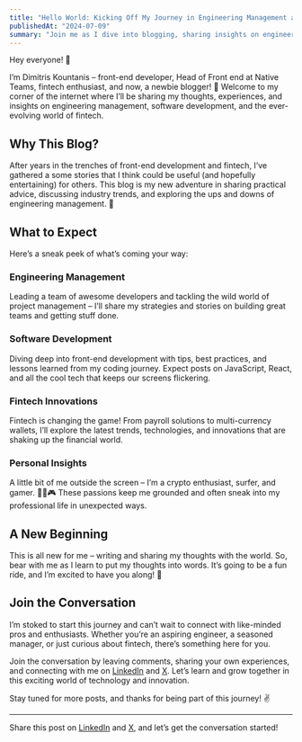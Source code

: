 ```yaml
---
title: "Hello World: Kicking Off My Journey in Engineering Management and Fintech"
publishedAt: "2024-07-09"
summary: "Join me as I dive into blogging, sharing insights on engineering management, software development, and the exciting world of fintech."
---
```


Hey everyone! 👋

I’m Dimitris Kountanis – front-end developer, Head of Front end at Native Teams, fintech enthusiast, and now, a newbie blogger! 📝 Welcome to my corner of the internet where I’ll be sharing my thoughts, experiences, and insights on engineering management, software development, and the ever-evolving world of fintech.

## Why This Blog?

After years in the trenches of front-end development and fintech, I’ve gathered a some stories that I think could be useful (and hopefully entertaining) for others. This blog is my new adventure in sharing practical advice, discussing industry trends, and exploring the ups and downs of engineering management. 🌊

## What to Expect

Here’s a sneak peek of what’s coming your way:

### Engineering Management

Leading a team of awesome developers and tackling the wild world of project management – I’ll share my strategies and stories on building great teams and getting stuff done.

### Software Development

Diving deep into front-end development with tips, best practices, and lessons learned from my coding journey. Expect posts on JavaScript, React, and all the cool tech that keeps our screens flickering.

### Fintech Innovations

Fintech is changing the game! From payroll solutions to multi-currency wallets, I’ll explore the latest trends, technologies, and innovations that are shaking up the financial world.

### Personal Insights

A little bit of me outside the screen – I’m a crypto enthusiast, surfer, and gamer. 🏄‍♂️🎮 These passions keep me grounded and often sneak into my professional life in unexpected ways.

## A New Beginning

This is all new for me – writing and sharing my thoughts with the world. So, bear with me as I learn to put my thoughts into words. It’s going to be a fun ride, and I’m excited to have you along! 🚀

## Join the Conversation

I’m stoked to start this journey and can’t wait to connect with like-minded pros and enthusiasts. Whether you’re an aspiring engineer, a seasoned manager, or just curious about fintech, there’s something here for you.

Join the conversation by leaving comments, sharing your own experiences, and connecting with me on [LinkedIn](https://www.linkedin.com/in/dimitris-kountanis-b79934109/) and [X](https://x.com/jkountanis). Let’s learn and grow together in this exciting world of technology and innovation.

Stay tuned for more posts, and thanks for being part of this journey! ✌️

---

Share this post on [LinkedIn](https://www.linkedin.com/in/dimitris-kountanis-b79934109/) and [X](https://x.com/jkountanis), and let’s get the conversation started!
